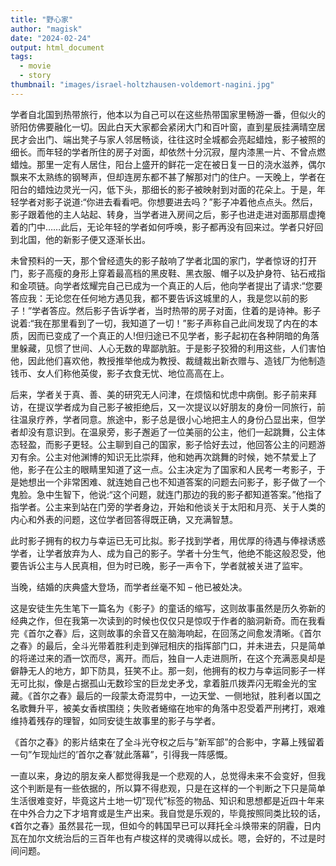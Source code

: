 ```yaml
---
title: "野心家"
author: "magisk"
date: "2024-02-24"
output: html_document
tags: 
  - movie
  - story
thumbnail: "images/israel-holtzhausen-voldemort-nagini.jpg"
---
```


<!--more-->

学者自北国到热带旅行，他本以为自己可以在这些热带国家里畅游一番，但似火的骄阳仿佛要融化一切。因此白天大家都会紧闭大门和百叶窗，直到星辰挂满晴空居民才会出门、端出凳子与家人邻居畅谈，往往这时全城都会亮起蜡烛，影子被照的细长。而年轻的学者所住的房子对面，却依然十分沉寂，屋内漆黑一片、不曾点燃蜡烛。那里一定有人居住，阳台上盛开的鲜花一定在被日复一日的浇水滋养，偶尔飘来不太熟练的钢琴声，但却连房东都不甚了解那对门的住户。一天晚上，学者在阳台的蜡烛边灵光一闪，低下头，那细长的影子被映射到对面的花朵上。于是，年轻学者对影子说道:"你进去看看吧。你想要进去吗？"影子冲着他点点头。然后，影子跟着他的主人站起、转身，当学者进入房间之后，影子也进走进对面那扇虚掩着的门中......此后，无论年轻的学者如何呼唤，影子都再没有回来过。学者只好回到北国，他的新影子便又逐渐长出。

未曾预料的一天，那个曾经遗失的影子敲响了学者北国的家门，学者惊讶的打开门，影子高瘦的身形上穿着最高档的黑皮鞋、黑衣服、帽子以及护身符、钻石戒指和金项链。向学者炫耀完自己已成为一个真正的人后，他向学者提出了请求:"您要答应我：无论您在任何地方遇见我，都不要告诉这城里的人，我是您以前的影子！"学者答应。然后影子告诉学者，当时热带的房子对面，住着的是诗神。影子说着:"我在那里看到了一切，我知道了一切！"影子声称自己此间发现了内在的本质，因而已变成了一个真正的人!但归途已不见学者，影子起初在各种阴暗的角落里躲藏，见惯了世间、人心无数的卑鄙肮脏。于是影子狡猾的利用这些，人们害怕他，因此他们喜欢他，教授推举他成为教授、裁缝裁出新衣赠与、造钱厂为他制造钱币、女人们称他英俊，影子衣食无忧、地位高高在上。

后来，学者关于真、善、美的研究无人问津，在烦恼和忧虑中病倒。影子前来拜访，在提议学者成为自己影子被拒绝后，又一次提议以好朋友的身份一同旅行，前往温泉疗养，学者同意。旅途中，影子总是很小心地把主人的身份凸显出来，但学者却没有意识到。在温泉旁，影子邂逅了一位美丽的公主，他们一起跳舞，公主体态轻盈，而影子更轻。公主聊到自己的国家，影子恰好去过，他回答公主的问题游刃有余。公主对他渊博的知识无比崇拜，他和她再次跳舞的时候，她不禁爱上了他，影子在公主的眼睛里知道了这一点。公主决定为了国家和人民考一考影子，于是她想出一个非常困难、就连她自己也不知道答案的问题去问影子，影子做了一个鬼脸。急中生智下，他说:"这个问题，就连门那边的我的影子都知道答案。"他指了指学者。公主来到站在门旁的学者身边，开始和他谈关于太阳和月亮、关于人类的内心和外表的问题，这位学者回答得既正确，又充满智慧。

此时影子拥有的权力与幸运已无可比拟。影子找到学者，用优厚的待遇与俸禄诱惑学者，让学者放弃为人、成为自己的影子。学者十分生气，他绝不能这般忍受，他要告诉公主与人民真相，但为时已晚，影子一声令下，学者就被关进了监牢。

当晚，结婚的庆典盛大登场，而学者丝毫不知 -- 他已被处决。 

这是安徒生先生笔下一篇名为《影子》的童话的缩写，这则故事虽然是历久弥新的经典之作，但在我第一次读到的时候也仅仅只是惊叹于作者的脑洞新奇。而在我看完《首尔之春》后，这则故事的余音又在脑海响起，在回荡之间愈发清晰。《首尔之春》的最后，全斗光带着胜利走到弹冠相庆的指挥部门口，并未进去，只是简单的将递过来的酒一饮而尽，离开。而后，独自一人走进厕所，在这个充满恶臭却是僻静无人的地方，卸下防具，狂笑不止。那一刻，他拥有的权力与幸运同影子一样无可比拟，像是占据孤山无数珍宝的巨龙史矛戈，拿着脏爪拨弄闪无暇金光的宝藏。《首尔之春》最后的一段蒙太奇混剪中，一边天堂、一侧地狱，胜利者以国之名歌舞升平，被美女香槟围绕；失败者蜷缩在地牢的角落中忍受着严刑拷打，艰难维持着残存的理智，如同安徒生故事里的影子与学者。

《首尔之春》的影片结束在了全斗光夺权之后与"新军部"的合影中，字幕上残留着一句"乍现灿烂的'首尔之春'就此落幕"，引得我一阵感慨。

一直以来，身边的朋友亲人都觉得我是一个悲观的人，总觉得未来不会变好，但我这个判断是有一些依据的，所以算不得悲观，只是在这样的一个判断之下只是简单生活很难变好，毕竟这片土地一切"现代"标签的物品、知识和思想都是近四十年来在中外合力之下才培育或是生产出来。我自觉是乐观的，毕竟按照同类比较的话，《首尔之春》虽然昙花一现，但如今的韩国早已可以拜托全斗焕带来的阴霾，日内瓦在加尔文统治后的三百年也有卢梭这样的灵魂得以成长。嗯，会好的，不过是时间问题。